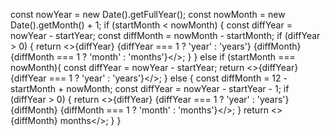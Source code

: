   const nowYear = new Date().getFullYear();
  const nowMonth = new Date().getMonth() + 1;
  if (startMonth < nowMonth) {
    const diffYear = nowYear - startYear;
    const diffMonth = nowMonth - startMonth;
    if (diffYear > 0) {
      return <>{diffYear} {diffYear === 1 ? 'year' : 'years'} {diffMonth} {diffMonth === 1 ? 'month' : 'months'}</>;
    }
  } else if (startMonth === nowMonth){
    const diffYear = nowYear - startYear;
    return <>{diffYear} {diffYear === 1 ? 'year' : 'years'}</>;
  } else {
    const diffMonth = 12 - startMonth + nowMonth;
    const diffYear = nowYear - startYear - 1;
    if (diffYear > 0) {
      return <>{diffYear} {diffYear === 1 ? 'year' : 'years'} {diffMonth} {diffMonth === 1 ? 'month' : 'months'}</>;
    }
    return <>{diffMonth} months</>;
  }
}

